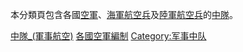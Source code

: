 本分類頁包含各國[[空軍|空軍]]、[[海軍航空兵|海軍航空兵]]及[[陸軍航空兵|陸軍航空兵]]的[[中隊_(軍事航空)|中隊]]。
[[Category:中隊_(軍事航空)|]]
[[Category:各國空軍編制|]]
[[Category:军事中队|Category:军事中队]]